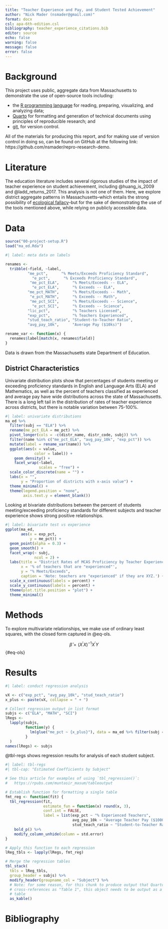 ```yaml
---
title: "Teacher Experience and Pay, and Student Tested Achievement"
author: "Nick Mader (nsmader@gmail.com)"
format: docx
csl: apa-6th-edition.csl
bibliography: teacher_experience_citations.bib
editor: source
echo: false
warning: false
message: false
error: false
---
```


# Background

This project uses public, aggregate data from Massachusetts to demonstrate the use of open-source tools including:

* the [R programming language](https://www.r-project.org/) for reading, preparing, visualizing, and analyzing data; 
* [Quarto](https://quarto.org/) for formatting and generation of technical documents using principles of reproducible research; and
* [git](https://git-scm.com/), for version control.

All of the materials for producing this report, and for making use of version control in doing so, can be found on GitHub at the following link: https://github.com/nsmader/repro-research-demo.

# Literature

The education literature includes several rigorous studies of the impact of teacher experience on student achievement, including @huang_is_2009 and @ladd_returns_2017. This analysis is not one of them. Here, we explore district aggregate patterns in Massachusetts--which entails the strong possibility of [ecological fallacy](https://en.wikipedia.org/wiki/Ecological_fallacy)--but for the sake of demonstrating the use of the tools mentioned above, while relying on publicly accessible data.

# Data

```r
source("00-project-setup.R")
load("ma_ed.Rda")
```


```r
#| label: meta data on labels

renames <- 
  tribble(~field, ~label,
          "me_pct",      "% Meets/Exceeds Proficiency Standard",
            "e_pct",      "% Exceeds Proficiency Standard",
           "me_pct_ELA",      "% Meets/Exceeds -- ELA",
            "e_pct_ELA",      "% Exceeds -- ELA",
          "me_pct_MATH",      "% Meets/Exceeds -- Math",
           "e_pct_MATH",      "% Exceeds -- Math",
           "me_pct_SCI",      "% Meets/Exceeds -- Science",
            "e_pct_SCI",      "% Exceeds -- Science",
          "lic_pct",          "% Teachers Licensed",
          "exp_pct",          "% Teachers Experienced",
          "stud_teach_ratio", "Student-to-Teacher Ratio",
          "avg_pay_10k",      "Average Pay ($10ks)")

rename_var <- function(x) {
  renames$label[match(x, renames$field)]
}
```


Data is drawn from the Massachusetts state Department of Education.

## District Characteristics

Univariate distribution plots show that percentages of students meeting or exceeding proficiency standards in English and Language Arts (ELA) and Mathematics, as well as the percent of teachers classified as experienced and average pay have wide distributions across the state of Massachusetts. There is a long left tail in the distribution of rates of teacher experience across districts, but there is notable variation between 75-100%.

```r
#| label: univariate distributions
ma_ed %>% 
  filter(subj == "ELA") %>% 
  rename(me_pct_ELA = me_pct) %>% 
  pivot_longer(cols = -c(distr_name, distr_code, subj)) %>% 
  filter(name %in% c("me_pct_ELA", "avg_pay_10k", "exp_pct")) %>% 
  mutate(label = rename_var(name)) %>% 
  ggplot(aes(x = value,
             color = label)) +
    geom_density() +
    facet_wrap(~label,
               scales = "free") +
  scale_color_discrete(name = "") +
  labs(x = "", 
       y = "Proportion of districts with x-axis value") +
  theme_minimal() +
  theme(legend.position = "none",
        axis.text.y = element_blank())
```

Looking at bivariate distributions between the percent of students meeting/exceeding proficiency standards for different subjects and teacher experience shows strong positive relationships.


```r
#| label: bivariate test vs experience
ggplot(ma_ed,
       aes(x = exp_pct,
           y = me_pct)) +
  geom_point(alpha = 0.3) + 
  geom_smooth() + 
  facet_wrap(~ subj,
             ncol = 2) +
  labs(title = "District Rates of MCAS Proficiency by Teacher Experience",
       x = '% of teachers that are "experienced"',
       y = "% Meets/Exceeds",
       caption = 'Note: teachers are "experienced" if they are XYZ.') +
  scale_x_continuous(labels = percent) +
  scale_y_continuous(labels = percent) +
  theme(plot.title.position = "plot") +
  theme_minimal()
```


# Methods

To explore multivariate relationships, we make use of ordinary least squares, with the closed form captured in @eq-ols.

$$\hat{\beta} = (X^{\prime}X)^{-1}X^{\prime}Y$${#eq-ols}

# Results

```r
#| label: conduct regression analysis

vX <- c("exp_pct", "avg_pay_10k", "stud_teach_ratio")
x_plus <- paste(vX, collapse = " + ")

# Collect regression output in list format
subjs <- c("ELA", "MATH", "SCI")
lRegs <- 
  lapply(subjs, 
         function(y) {
           lm(glue("me_pct ~ {x_plus}"), data = ma_ed %>% filter(subj == y))
         }
  )
names(lRegs) <- subjs

```

@tbl-regs shows regression results for analysis of each student subject.

```r
#| label: tbl-regs
#| tbl-cap: "Estimated Coefficients by Subject"

# See this article for examples of using `tbl_regression()`: 
#   https://rpubs.com/muntasir_masum/tableoutput

# Establish function for formatting a single table
fmt_reg <- function(fit) {
  tbl_regression(fit,
                 estimate_fun = function(x) round(x, 3),
                 conf.int = FALSE,
                 label = list(exp_pct ~ "% Experienced Teachers",
                              avg_pay_10k ~ "Average Teacher Pay ($1000s)",
                              stud_teach_ratio ~ "Student-to-Teacher Ratio")) %>%
    bold_p() %>%
    modify_column_unhide(column = std.error)
}

# Apply this function to each regression
lReg_tbls <- lapply(lRegs, fmt_reg)

# Merge the regression tables
tbl_stack(
  tbls = lReg_tbls,
  group_header = subjs) %>% 
  modify_header(groupname_col = "Subject") %>% 
  # Note: for some reason, for this chunk to produce output that Quarto can
  # cross-references as "Table 1", this object needs to be output as a kable
  # table
  as_kable()
```


# Bibliography


::: {#refs}
:::